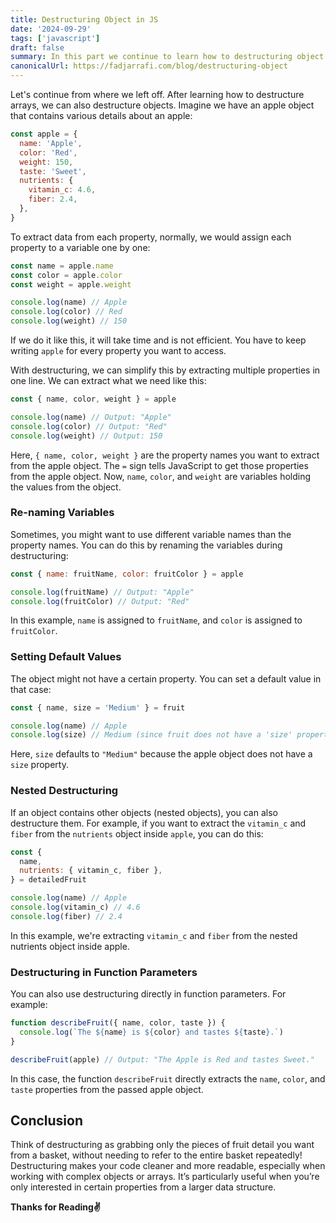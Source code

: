 ```yaml
---
title: Destructuring Object in JS
date: '2024-09-29'
tags: ['javascript']
draft: false
summary: In this part we continue to learn how to destructuring object after we learning how to destructuring an array.
canonicalUrl: https://fadjarrafi.com/blog/destructuring-object
---
```


Let's continue from where we left off. After learning how to destructure arrays, we can also destructure objects. Imagine we have an apple object that contains various details about an apple:

```js
const apple = {
  name: 'Apple',
  color: 'Red',
  weight: 150,
  taste: 'Sweet',
  nutrients: {
    vitamin_c: 4.6,
    fiber: 2.4,
  },
}
```

To extract data from each property, normally, we would assign each property to a variable one by one:

```js
const name = apple.name
const color = apple.color
const weight = apple.weight

console.log(name) // Apple
console.log(color) // Red
console.log(weight) // 150
```

If we do it like this, it will take time and is not efficient. You have to keep writing `apple` for every property you want to access.

With destructuring, we can simplify this by extracting multiple properties in one line. We can extract what we need like this:

```js
const { name, color, weight } = apple

console.log(name) // Output: "Apple"
console.log(color) // Output: "Red"
console.log(weight) // Output: 150
```

Here, `{ name, color, weight }` are the property names you want to extract from the apple object. The `=` sign tells JavaScript to get those properties from the apple object. Now, `name`, `color`, and `weight` are variables holding the values from the object.

### Re-naming Variables

Sometimes, you might want to use different variable names than the property names. You can do this by renaming the variables during destructuring:

```js
const { name: fruitName, color: fruitColor } = apple

console.log(fruitName) // Output: "Apple"
console.log(fruitColor) // Output: "Red"
```

In this example, `name` is assigned to `fruitName`, and `color` is assigned to `fruitColor`.

### Setting Default Values

The object might not have a certain property. You can set a default value in that case:

```js
const { name, size = 'Medium' } = fruit

console.log(name) // Apple
console.log(size) // Medium (since fruit does not have a 'size' property)
```

Here, `size` defaults to `"Medium"` because the apple object does not have a `size` property.

### Nested Destructuring

If an object contains other objects (nested objects), you can also destructure them. For example, if you want to extract the `vitamin_c` and `fiber` from the `nutrients` object inside `apple`, you can do this:

```js
const {
  name,
  nutrients: { vitamin_c, fiber },
} = detailedFruit

console.log(name) // Apple
console.log(vitamin_c) // 4.6
console.log(fiber) // 2.4
```

In this example, we're extracting `vitamin_c` and `fiber` from the nested nutrients object inside apple.

### Destructuring in Function Parameters

You can also use destructuring directly in function parameters. For example:

```js
function describeFruit({ name, color, taste }) {
  console.log(`The ${name} is ${color} and tastes ${taste}.`)
}

describeFruit(apple) // Output: "The Apple is Red and tastes Sweet."
```

In this case, the function `describeFruit` directly extracts the `name`, `color`, and `taste` properties from the passed apple object.

## Conclusion

Think of destructuring as grabbing only the pieces of fruit detail you want from a basket, without needing to refer to the entire basket repeatedly! Destructuring makes your code cleaner and more readable, especially when working with complex objects or arrays. It’s particularly useful when you’re only interested in certain properties from a larger data structure.

**Thanks for Reading✌️**
